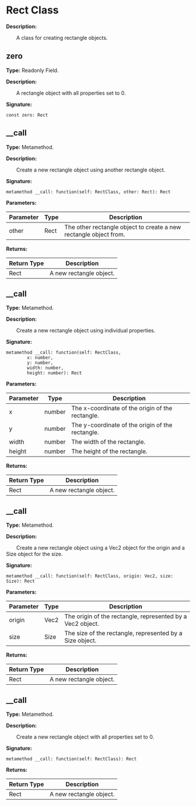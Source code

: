 # Rect Class

**Description:**

&emsp;&emsp;A class for creating rectangle objects.

## zero

**Type:** Readonly Field.

**Description:**

&emsp;&emsp;A rectangle object with all properties set to 0.

**Signature:**
```tl
const zero: Rect
```

## __call

**Type:** Metamethod.

**Description:**

&emsp;&emsp;Create a new rectangle object using another rectangle object.

**Signature:**
```tl
metamethod __call: function(self: RectClass, other: Rect): Rect
```

**Parameters:**

| Parameter | Type | Description |
| --- | --- | --- |
| other | Rect | The other rectangle object to create a new rectangle object from. |

**Returns:**

| Return Type | Description |
| --- | --- |
| Rect | A new rectangle object. |

## __call

**Type:** Metamethod.

**Description:**

&emsp;&emsp;Create a new rectangle object using individual properties.

**Signature:**
```tl
metamethod __call: function(self: RectClass,
		x: number,
		y: number,
		width: number,
		height: number): Rect
```

**Parameters:**

| Parameter | Type | Description |
| --- | --- | --- |
| x | number | The x-coordinate of the origin of the rectangle. |
| y | number | The y-coordinate of the origin of the rectangle. |
| width | number | The width of the rectangle. |
| height | number | The height of the rectangle. |

**Returns:**

| Return Type | Description |
| --- | --- |
| Rect | A new rectangle object. |

## __call

**Type:** Metamethod.

**Description:**

&emsp;&emsp;Create a new rectangle object using a Vec2 object for the origin and a Size object for the size.

**Signature:**
```tl
metamethod __call: function(self: RectClass, origin: Vec2, size: Size): Rect
```

**Parameters:**

| Parameter | Type | Description |
| --- | --- | --- |
| origin | Vec2 | The origin of the rectangle, represented by a Vec2 object. |
| size | Size | The size of the rectangle, represented by a Size object. |

**Returns:**

| Return Type | Description |
| --- | --- |
| Rect | A new rectangle object. |

## __call

**Type:** Metamethod.

**Description:**

&emsp;&emsp;Create a new rectangle object with all properties set to 0.

**Signature:**
```tl
metamethod __call: function(self: RectClass): Rect
```

**Returns:**

| Return Type | Description |
| --- | --- |
| Rect | A new rectangle object. |
